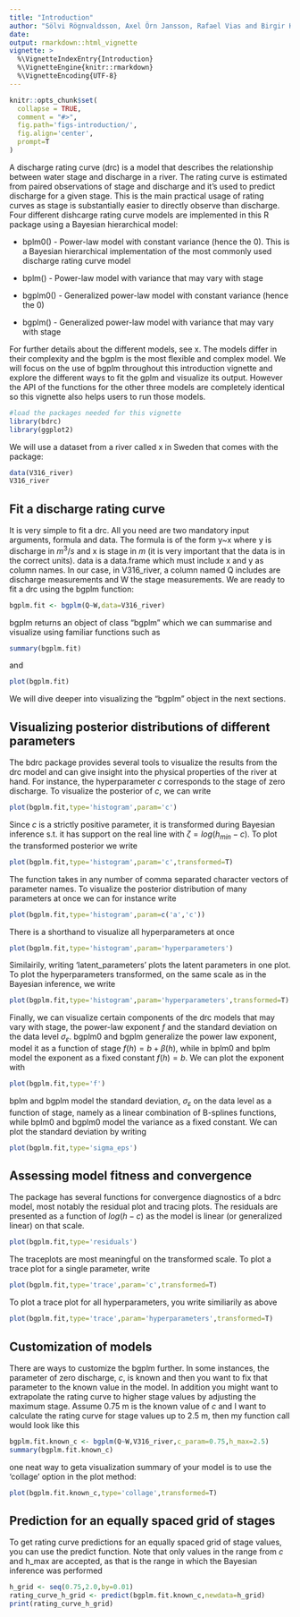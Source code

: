 ```yaml
---
title: "Introduction"
author: "Sölvi Rögnvaldsson, Axel Örn Jansson, Rafael Vias and Birgir Hrafnkelsson"
date:
output: rmarkdown::html_vignette
vignette: >
  %\VignetteIndexEntry{Introduction}
  %\VignetteEngine{knitr::rmarkdown}
  %\VignetteEncoding{UTF-8}
---
```


```r
knitr::opts_chunk$set(
  collapse = TRUE,
  comment = "#>",
  fig.path='figs-introduction/',
  fig.align='center',
  prompt=T
)
```
A discharge rating curve (drc) is a model that describes the relationship between water stage and discharge in a river. The rating curve is estimated from paired observations of stage and discharge and it's used to predict discharge for a given stage. This is the main practical usage of rating curves as stage is substantially easier to directly observe than discharge. Four different dishcarge rating curve models are implemented in this R package using a Bayesian hierarchical model:

* bplm0() - Power-law model with constant variance (hence the 0). This is a Bayesian hierarchical implementation of the most commonly used discharge rating curve model

* bplm() - Power-law model with variance that may vary with stage

* bgplm0() - Generalized power-law model with constant variance (hence the 0)

* bgplm() - Generalized power-law model with variance that may vary with stage

For further details about the different models, see x. The models differ in their complexity and the bgplm is the most flexible and complex model. We will focus on the use of bgplm throughout this introduction vignette and explore the different ways to fit the gplm and visualize its output. However the API of the functions for the other three models are completely identical so this vignette also helps users to run those models. 
```r
#load the packages needed for this vignette
library(bdrc)
library(ggplot2)
```
We will use a dataset from a river called x in Sweden that comes with the package:
```r
data(V316_river)
V316_river
```
## Fit a discharge rating curve
It is very simple to fit a drc. All you need are two mandatory input arguments, formula and data. The formula is of the form y~x where y is discharge in $m^3/s$ and x is stage in $m$ (it is very important that the data is in the correct units). data is a data.frame which must include x and y as column names. In our case, in V316_river, a column named Q includes are discharge measurements and W the stage measurements. We are ready to fit a drc using the bgplm function:

```r
bgplm.fit <- bgplm(Q~W,data=V316_river)
```
bgplm returns an object of class "bgplm" which we can summarise and visualize using familiar functions such as

```r
summary(bgplm.fit)
```
and

```r
plot(bgplm.fit)
```

We will dive deeper into visualizing the "bgplm" object in the next sections.

## Visualizing posterior distributions of different parameters
The bdrc package provides several tools to visualize the results from the drc model and can give insight into the physical properties of the river at hand. For instance, the hyperparameter $c$ corresponds to the stage of zero discharge. To visualize the posterior of $c$, we can write

```r
plot(bgplm.fit,type='histogram',param='c')
```
Since $c$ is a strictly positive parameter, it is transformed during Bayesian inference s.t. it has support on the real line with $\zeta=log(h_{min}-c)$. To plot the transformed posterior we write

```r
plot(bgplm.fit,type='histogram',param='c',transformed=T)
```
The function takes in any number of comma separated character vectors of parameter names. To visualize the posterior distribution of many parameters at once we can for instance write

```r
plot(bgplm.fit,type='histogram',param=c('a','c'))
```
There is a shorthand to visualize all hyperparameters at once
```r
plot(bgplm.fit,type='histogram',param='hyperparameters')
```
Similairily, writing 'latent_parameters' plots the latent parameters in one plot. To plot the hyperparameters transformed, on the same scale as in the Bayesian inference, we write

```r
plot(bgplm.fit,type='histogram',param='hyperparameters',transformed=T)
```

Finally, we can visualize certain components of the drc models that may vary with stage, the power-law exponent $f$ and the standard deviation on the data level $\sigma_{\varepsilon}$. bgplm0 and bgplm generalize the power law exponent, model it as a function of stage $f(h)=b+\beta(h)$, while in bplm0 and bplm model the exponent as a fixed constant $f(h)=b$. We can plot the exponent with

```r
plot(bgplm.fit,type='f')
```
bplm and bgplm model the standard deviation, $\sigma_{\varepsilon}$ on the data level as a function of stage, namely as a linear combination of B-splines functions, while bplm0 and bgplm0 model the variance as a fixed constant. We can plot the standard deviation by writing
```r
plot(bgplm.fit,type='sigma_eps')
```

## Assessing model fitness and convergence
The package has several functions for convergence diagnostics of a bdrc model, most notably the residual plot and tracing plots. The residuals are presented as a function of $log(h-c)$ as the model is linear (or generalized linear) on that scale. 
```r
plot(bgplm.fit,type='residuals')
```
The traceplots are most meaningful on the transformed scale. To plot a trace plot for a single parameter, write

```r
plot(bgplm.fit,type='trace',param='c',transformed=T)
```

To plot a trace plot for all hyperparameters, you write similiarily as above
```r
plot(bgplm.fit,type='trace',param='hyperparameters',transformed=T)
```

## Customization of models
There are ways to customize the bgplm further. In some instances, the parameter of zero discharge, $c$, is known and then you want to fix that parameter to the known value in the model. In addition you might want to extrapolate the rating curve to higher stage values by adjusting the maximum stage. Assume 0.75 m is the known value of $c$ and I want to calculate the rating curve for stage values up to 2.5 m, then  my function call would look like this
```r
bgplm.fit.known_c <- bgplm(Q~W,V316_river,c_param=0.75,h_max=2.5)
summary(bgplm.fit.known_c)
```
one neat way to geta visualization summary of your model is to use the 'collage' option in the plot method:

```r
plot(bgplm.fit.known_c,type='collage',transformed=T)
```

## Prediction for an equally spaced grid of stages
To get rating curve predictions for an equally spaced grid of stage values, you can use the predict function. Note that only values in the range from $c$ and h_max are accepted, as that is the range in which the Bayesian inference was performed
```r
h_grid <- seq(0.75,2.0,by=0.01)
rating_curve_h_grid <- predict(bgplm.fit.known_c,newdata=h_grid)
print(rating_curve_h_grid)
```

